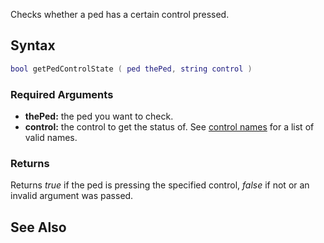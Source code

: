
{{Client function}}
Checks whether a ped has a certain control pressed.

==Syntax==
<syntaxhighlight lang="lua">
bool getPedControlState ( ped thePed, string control )
</syntaxhighlight>

===Required Arguments===
*'''thePed:''' the ped you want to check.
*'''control:''' the control to get the status of. See [[/control names.md|control names]] for a list of valid names.

===Returns===
Returns ''true'' if the ped is pressing the specified control, ''false'' if not or an invalid argument was passed.

==See Also==
{{Client ped functions}}